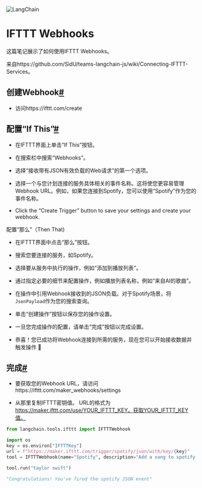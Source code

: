 

<Head>
  <script>
    {
      `(function() {
         var _hmt = _hmt || [];
(function() {
  var hm = document.createElement("script");
  hm.src = "https://hm.baidu.com/hm.js?e60fb290e204e04c5cb6f79b0ac1e697";
  var s = document.getElementsByTagName("script")[0]; 
  s.parentNode.insertBefore(hm, s);
})();
       })();`
    }
  </script>
</Head>

![LangChain](https://pica.zhimg.com/50/v2-56e8bbb52aa271012541c1fe1ceb11a2_r.gif)




IFTTT Webhooks
=================


这篇笔记展示了如何使用IFTTT Webhooks。

来自https://github.com/SidU/teams-langchain-js/wiki/Connecting-IFTTT-Services。

创建Webhook[#](#creating-a-webhook "Permalink to this headline")
--------------------------------------------------------------

* 访问https://ifttt.com/create

配置“If This”[#](#configuring-the-if-this "Permalink to this headline")
---------------------------------------------------------------------

* 在IFTTT界面上单击“If This”按钮。

* 在搜索栏中搜索“Webhooks”。

* 选择“接收带有JSON有效负载的Web请求”的第一个选项。

* 选择一个与您计划连接的服务具体相关的事件名称。这将使您更容易管理Webhook URL。例如，如果您连接到Spotify，您可以使用“Spotify”作为您的事件名称。
* Click the “Create Trigger” button to save your settings and create your webhook.

配置“那么”（Then That)

* 在IFTTT界面中点击“那么”按钮。
* 搜索您要连接的服务，如Spotify。
* 选择要从服务中执行的操作，例如“添加到播放列表”。
* 通过指定必要的细节来配置操作，例如播放列表名称，例如“来自AI的歌曲”。
* 在操作中引用Webhook接收到的JSON负载。对于Spotify场景，将`JsonPayload`作为您的搜索查询。
* 单击“创建操作”按钮以保存您的操作设置。

* 一旦您完成操作的配置，请单击“完成”按钮以完成设置。

* 恭喜！您已成功将Webhook连接到所需的服务，现在您可以开始接收数据并触发操作 🎉

完成[#](#finishing-up "Permalink to this headline")
-------------------------------------------------

* 要获取您的Webhook URL，请访问https://ifttt.com/maker_webhooks/settings

* 从那里复制IFTTT密钥值。 URL的格式为
https://maker.ifttt.com/use/YOUR_IFTTT_KEY。获取YOUR_IFTTT_KEY值。

```  python
from langchain.tools.ifttt import IFTTTWebhook

```

```  python
import os
key = os.environ["IFTTTKey"]
url = f"https://maker.ifttt.com/trigger/spotify/json/with/key/{key}"
tool = IFTTTWebhook(name="Spotify", description="Add a song to spotify playlist", url=url)

```

```  python
tool.run("taylor swift")

```

```  python
"Congratulations! You've fired the spotify JSON event"

```

